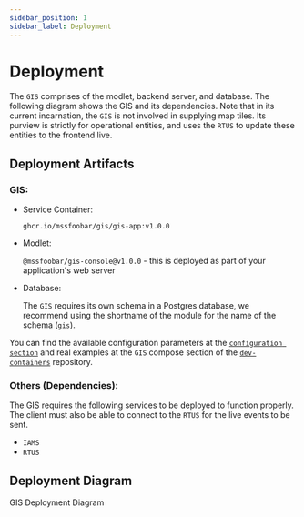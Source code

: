 ```yaml
---
sidebar_position: 1
sidebar_label: Deployment
---
```


# Deployment


The `GIS` comprises of the modlet, backend server, and database. The following diagram shows the GIS and its
dependencies. Note that in its current incarnation, the `GIS` is not involved in supplying map tiles. Its purview
is strictly for operational entities, and uses the `RTUS` to update these entities to the frontend live.

## Deployment Artifacts

### GIS:

-   Service Container:

    `ghcr.io/mssfoobar/gis/gis-app:v1.0.0`

-   Modlet:

    `@mssfoobar/gis-console@v1.0.0` - this is deployed as part of your application's web server

-   Database:

    The `GIS` requires its own schema in a Postgres database, we recommend using the shortname of the module for the
    name of the schema (`gis`).

You can find the available configuration parameters at the
[`configuration section`](../configuration/configuration.mdx) and real examples at the `GIS` compose
section of the [`dev-containers`](https://github.com/mssfoobar/dev-containers/blob/develop/gis/compose.yml) repository.

### Others (Dependencies):

The GIS requires the following services to be deployed to function properly. The client must also be able to connect
to the `RTUS` for the live events to be sent.

-   `IAMS`
-   `RTUS`

## Deployment Diagram

<div class="centerize">
	<div style={{ marginBottom: "2rem", maxWidth: "800px" }}>
		<Image img={deploymentDiagram} />
	</div>
</div>
<caption class="diagram">GIS Deployment Diagram</caption>

